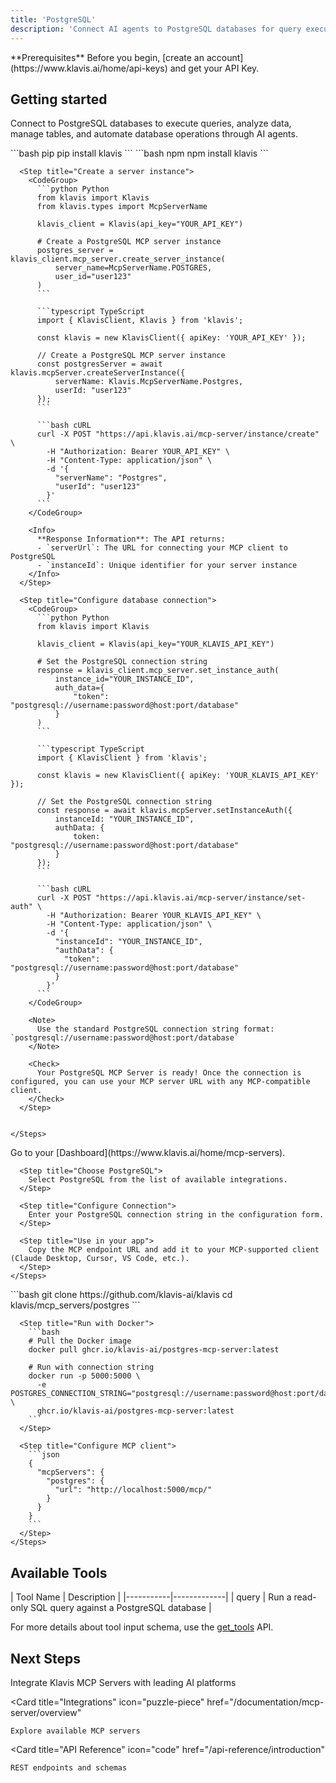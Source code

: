 ```yaml
---
title: 'PostgreSQL'
description: 'Connect AI agents to PostgreSQL databases for query execution, data analysis, and database management automation'
---
```


<Info>
  **Prerequisites**
  Before you begin, [create an account](https://www.klavis.ai/home/api-keys) and get your API Key.
</Info>

## Getting started

Connect to PostgreSQL databases to execute queries, analyze data, manage tables, and automate database operations through AI agents.

<Tabs>
  <Tab title="API">
    <Steps>
      <Step title="Install the SDKs (optional)">
        <CodeGroup>
          ```bash pip
          pip install klavis
          ```
          ```bash npm
          npm install klavis
          ```
        </CodeGroup>
      </Step>
      
      <Step title="Create a server instance">
        <CodeGroup>
          ```python Python
          from klavis import Klavis
          from klavis.types import McpServerName
          
          klavis_client = Klavis(api_key="YOUR_API_KEY")
          
          # Create a PostgreSQL MCP server instance
          postgres_server = klavis_client.mcp_server.create_server_instance(
              server_name=McpServerName.POSTGRES,
              user_id="user123"
          )
          ```
          
          ```typescript TypeScript
          import { KlavisClient, Klavis } from 'klavis';
          
          const klavis = new KlavisClient({ apiKey: 'YOUR_API_KEY' });
          
          // Create a PostgreSQL MCP server instance
          const postgresServer = await klavis.mcpServer.createServerInstance({
              serverName: Klavis.McpServerName.Postgres,
              userId: "user123"
          });
          ```
          
          ```bash cURL
          curl -X POST "https://api.klavis.ai/mcp-server/instance/create" \
            -H "Authorization: Bearer YOUR_API_KEY" \
            -H "Content-Type: application/json" \
            -d '{
              "serverName": "Postgres",
              "userId": "user123"
            }'
          ```
        </CodeGroup>
        
        <Info>
          **Response Information**: The API returns:
          - `serverUrl`: The URL for connecting your MCP client to PostgreSQL
          - `instanceId`: Unique identifier for your server instance
        </Info>
      </Step>
      
      <Step title="Configure database connection">
        <CodeGroup>
          ```python Python
          from klavis import Klavis
          
          klavis_client = Klavis(api_key="YOUR_KLAVIS_API_KEY")
          
          # Set the PostgreSQL connection string
          response = klavis_client.mcp_server.set_instance_auth(
              instance_id="YOUR_INSTANCE_ID",
              auth_data={
                  "token": "postgresql://username:password@host:port/database"
              }
          )
          ```
          
          ```typescript TypeScript
          import { KlavisClient } from 'klavis';
          
          const klavis = new KlavisClient({ apiKey: 'YOUR_KLAVIS_API_KEY' });
          
          // Set the PostgreSQL connection string
          const response = await klavis.mcpServer.setInstanceAuth({
              instanceId: "YOUR_INSTANCE_ID",
              authData: {
                  token: "postgresql://username:password@host:port/database"
              }
          });
          ```
          
          ```bash cURL
          curl -X POST "https://api.klavis.ai/mcp-server/instance/set-auth" \
            -H "Authorization: Bearer YOUR_KLAVIS_API_KEY" \
            -H "Content-Type: application/json" \
            -d '{
              "instanceId": "YOUR_INSTANCE_ID",
              "authData": {
                "token": "postgresql://username:password@host:port/database"
              }
            }'
          ```
        </CodeGroup>
        
        <Note>
          Use the standard PostgreSQL connection string format: `postgresql://username:password@host:port/database`
        </Note>
        
        <Check>
          Your PostgreSQL MCP Server is ready! Once the connection is configured, you can use your MCP server URL with any MCP-compatible client.
        </Check>
      </Step>
      

    </Steps>
  </Tab>
  
  <Tab title="UI">
    <Steps>
      <Step title="Open Dashboard">
        Go to your [Dashboard](https://www.klavis.ai/home/mcp-servers).
      </Step>
      
      <Step title="Choose PostgreSQL">
        Select PostgreSQL from the list of available integrations.
      </Step>
      
      <Step title="Configure Connection">
        Enter your PostgreSQL connection string in the configuration form.
      </Step>
      
      <Step title="Use in your app">
        Copy the MCP endpoint URL and add it to your MCP-supported client (Claude Desktop, Cursor, VS Code, etc.).
      </Step>
    </Steps>
  </Tab>
  
  <Tab title="Open Source">
    <Steps>
      <Step title="Clone repository (for developers to build from source)">
        ```bash
        git clone https://github.com/klavis-ai/klavis
        cd klavis/mcp_servers/postgres
        ```
      </Step>
      
      <Step title="Run with Docker">
        ```bash
        # Pull the Docker image
        docker pull ghcr.io/klavis-ai/postgres-mcp-server:latest
        
        # Run with connection string
        docker run -p 5000:5000 \
          -e POSTGRES_CONNECTION_STRING="postgresql://username:password@host:port/database" \
          ghcr.io/klavis-ai/postgres-mcp-server:latest
        ```
      </Step>
      
      <Step title="Configure MCP client">
        ```json
        {
          "mcpServers": {
            "postgres": {
              "url": "http://localhost:5000/mcp/"
            }
          }
        }
        ```
      </Step>
    </Steps>
  </Tab>
</Tabs>

## Available Tools

<Accordion title="Tools Information">
| Tool Name | Description |
|-----------|-------------|
| query | Run a read-only SQL query against a PostgreSQL database |
</Accordion>

<Note>For more details about tool input schema, use the [get_tools](https://docs.klavis.ai/api-reference/mcp-server/get-tools) API.</Note>

## Next Steps

<CardGroup>
  <Card
    title="AI Platform Integrations"
    icon="robot"
    href="/documentation/ai-platform-integration/overview"
  >
    Integrate Klavis MCP Servers with leading AI platforms
  </Card>
  
  <Card
    title="Integrations"
    icon="puzzle-piece"
    href="/documentation/mcp-server/overview"
  >
    Explore available MCP servers
  </Card>
  
  <Card
    title="API Reference"
    icon="code"
    href="/api-reference/introduction"
  >
    REST endpoints and schemas
  </Card>
</CardGroup>